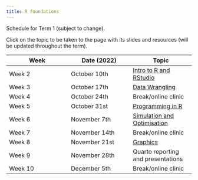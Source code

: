 ```yaml
---
title: R foundations
---
```


Schedule for Term 1 (subject to change).

Click on the topic to be taken to the page with its slides and resources (will be updated throughout the term).

| Week    | Date (2022)   | Topic                                                           |
|------------------------|------------------------|------------------------|
| Week 2  | October 10th  | [Intro to R and RStudio](/content/01-foundations/01-intro.qmd)  |
| Week 3  | October 17th  | [Data Wrangling](/content/01-foundations/02-data-wrangling.qmd) |
| Week 4  | October 24th  | Break/online clinic                                             |
| Week 5  | October 31st  | [Programming in R](/content/01-foundations/03-programming.qmd)  |
| Week 6  | November 7th  | [Simulation and Optimisation](/content/01-foundations/04-sim-optim.qmd)|
| Week 7  | November 14th | Break/online clinic                                             |
| Week 8  | November 21st | [Graphics](/content/01-foundations/05-graphics.qmd)            |
| Week 9  | November 28th | Quarto reporting and presentations                              |
| Week 10 | December 5th  | Break/online clinic                                             |
